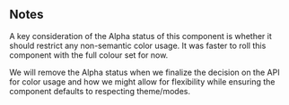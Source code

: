 ## Notes

A key consideration of the Alpha status of this component is whether it should
restrict any non-semantic color usage. It was faster to roll this component with
the full colour set for now.

We will remove the Alpha status when we finalize the decision on the API for
color usage and how we might allow for flexibility while ensuring the component
defaults to respecting theme/modes.
